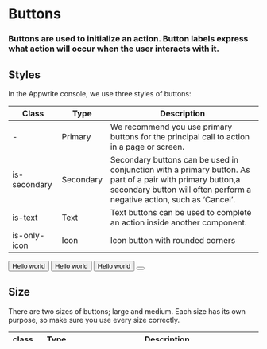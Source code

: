 # Buttons

### Buttons are used to initialize an action. Button labels express what action will occur when the user interacts with it.

## Styles

In the Appwrite console, we use three styles of buttons:

| Class        | Type      | Description                                                                                                                                                                          |
| ------------ | --------- | ------------------------------------------------------------------------------------------------------------------------------------------------------------------------------------ |
| -            | Primary   | We recommend you use primary buttons for the principal call to action in a page or screen.                                                                                           |
| is-secondary | Secondary | Secondary buttons can be used in conjunction with a primary button. As part of a pair with primary button,a secondary button will often perform a negative action, such as ‘Cancel’. |
| is-text      | Text      | Text buttons can be used to complete an action inside another component.                                                                                                             |
| is-only-icon | Icon      | Icon button with rounded corners                                                                                                                                                     |

<Preview>
  <button class="button">
    <span class="text">Hello world</span>
  </button>
  <button class="button is-secondary">
    <span class="text">Hello world</span>
  </button>
  <button class="button is-text">
    <span class="text">Hello world</span>
  </button>
  <button class="button is-only-icon" aria-label="Add new item">
    <span class="icon-plus" aria-hidden="true"></span>
  </button>
</Preview>

## Size

There are two sizes of buttons; large and medium. Each size has its own purpose, so make sure you use every size correctly.

| class  | Type   | Description                                                                                                                                 |
| ------ | ------ | ------------------------------------------------------------------------------------------------------------------------------------------- |
| -      | Medium | The most commonly used size (default size). Our input fields also have a 40px height, which is why we use medium size next to input fields. |
| is-big | Large  | Use in a case of call to action that should stand out and have a lot of attention, mostly used on landing pages.                            |

<Preview>
  <button class="button">
    <span class="text">Hello world</span>
  </button>
  <button class="button is-big">
    <span class="text">Hello world</span>
  </button>
</Preview>

## Buttons with icons

We recommend using icons in cases where they have strong universal meaning and aid in the recognition of a button. In Appwrite, the icon is placed on the left by default.

<Preview>
  <button class="button is-secondary" aria-label="Add new item">
    <span class="icon-plus" aria-hidden="true"></span>
    <span class="text">Button</span>
  </button>
  <button class="button is-secondary" aria-label="Add new item">
    <span class="icon-cheveron-left" aria-hidden="true"></span>
    <span class="text">Button</span>
  </button>
  <button class="button is-secondary" aria-label="Add new item">
    <span class="text">Button</span>
    <span class="icon-cheveron-right" aria-hidden="true"></span>
  </button>
  <button class="button is-secondary" aria-label="Add new item">
    <span class="icon-trash" aria-hidden="true"></span>
    <span class="text">Button</span>
  </button>
  <button class="button is-secondary" aria-label="Add new item">
    <span class="icon-duplicate" aria-hidden="true"></span>
    <span class="text">Button</span>
  </button>
  <button class="button is-secondary" aria-label="Add new item">
    <span class="icon-download" aria-hidden="true"></span>
    <span class="text">Button</span>
  </button>
  <button class="button is-secondary" aria-label="Add new item">
    <span class="icon-link" aria-hidden="true"></span>
    <span class="text">Button</span>
  </button>
  <button class="button is-secondary" aria-label="Add new item">
    <span class="icon-external-link" aria-hidden="true"></span>
    <span class="text">Button</span>
  </button>
</Preview>

## Usage

Tips to keep in mind to increase consistency and readability in buttons:

::::COMPARISON

![Icon with universal meaning](/images/button-do-1.svg)

![Specific icon and long sentence](/images/button-dont-1.png)

:::DO
Increase recognition by using icons with universal meaning. Increase readability by keeping text short and using uppercase letter only for the first word.
:::

:::DONT
Avoid using specific icons, uppercase in every word and long sentences.
:::

::::
